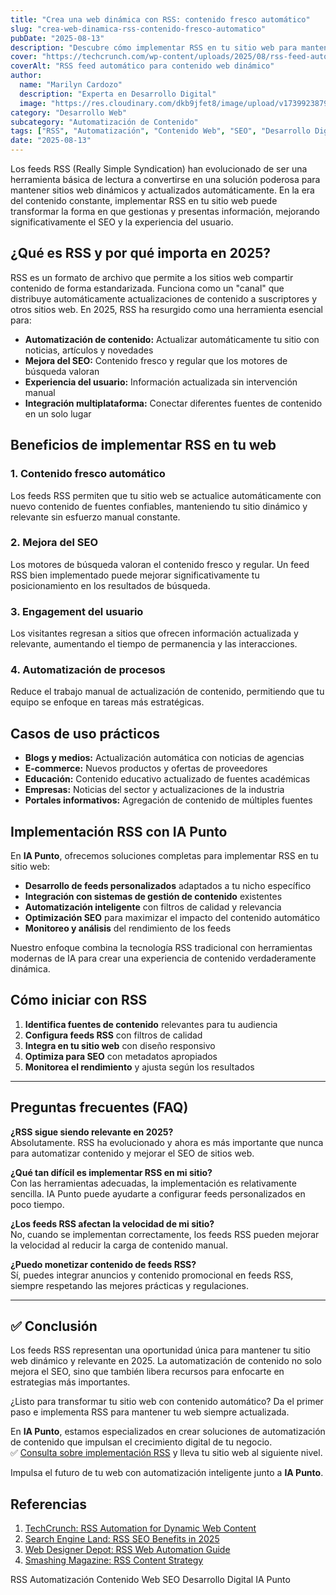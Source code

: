 ```yaml
---
title: "Crea una web dinámica con RSS: contenido fresco automático"
slug: "crea-web-dinamica-rss-contenido-fresco-automatico"
pubDate: "2025-08-13"
description: "Descubre cómo implementar RSS en tu sitio web para mantener contenido fresco y actualizado automáticamente. Mejora el SEO y la experiencia del usuario con feeds dinámicos."
cover: "https://techcrunch.com/wp-content/uploads/2025/08/rss-feed-automation.png"
coverAlt: "RSS feed automático para contenido web dinámico"
author:
  name: "Marilyn Cardozo"
  description: "Experta en Desarrollo Digital"
  image: "https://res.cloudinary.com/dkb9jfet8/image/upload/v1739923879/marilyn_s2mi4a.png"
category: "Desarrollo Web"
subcategory: "Automatización de Contenido"
tags: ["RSS", "Automatización", "Contenido Web", "SEO", "Desarrollo Digital", "IA Punto"]
date: "2025-08-13"
---
```


Los feeds RSS (Really Simple Syndication) han evolucionado de ser una herramienta básica de lectura a convertirse en una solución poderosa para mantener sitios web dinámicos y actualizados automáticamente. En la era del contenido constante, implementar RSS en tu sitio web puede transformar la forma en que gestionas y presentas información, mejorando significativamente el SEO y la experiencia del usuario.

<h2 id="que-es-rss-y-por-que-importa">¿Qué es RSS y por qué importa en 2025?</h2>

RSS es un formato de archivo que permite a los sitios web compartir contenido de forma estandarizada. Funciona como un "canal" que distribuye automáticamente actualizaciones de contenido a suscriptores y otros sitios web. En 2025, RSS ha resurgido como una herramienta esencial para:

- **Automatización de contenido:** Actualizar automáticamente tu sitio con noticias, artículos y novedades
- **Mejora del SEO:** Contenido fresco y regular que los motores de búsqueda valoran
- **Experiencia del usuario:** Información actualizada sin intervención manual
- **Integración multiplataforma:** Conectar diferentes fuentes de contenido en un solo lugar

<h2 id="beneficios-de-implementar-rss-en-tu-web">Beneficios de implementar RSS en tu web</h2>

<h3 id="1-contenido-fresco-automatico">1. Contenido fresco automático</h3>

Los feeds RSS permiten que tu sitio web se actualice automáticamente con nuevo contenido de fuentes confiables, manteniendo tu sitio dinámico y relevante sin esfuerzo manual constante.

<h3 id="2-mejora-del-seo">2. Mejora del SEO</h3>

Los motores de búsqueda valoran el contenido fresco y regular. Un feed RSS bien implementado puede mejorar significativamente tu posicionamiento en los resultados de búsqueda.

<h3 id="3-engagement-del-usuario">3. Engagement del usuario</h3>

Los visitantes regresan a sitios que ofrecen información actualizada y relevante, aumentando el tiempo de permanencia y las interacciones.

<h3 id="4-automatizacion-de-procesos">4. Automatización de procesos</h3>

Reduce el trabajo manual de actualización de contenido, permitiendo que tu equipo se enfoque en tareas más estratégicas.

<h2 id="casos-de-uso-practicos">Casos de uso prácticos</h2>

- **Blogs y medios:** Actualización automática con noticias de agencias
- **E-commerce:** Nuevos productos y ofertas de proveedores
- **Educación:** Contenido educativo actualizado de fuentes académicas
- **Empresas:** Noticias del sector y actualizaciones de la industria
- **Portales informativos:** Agregación de contenido de múltiples fuentes

<h2 id="implementacion-rss-con-ia-punto">Implementación RSS con IA Punto</h2>

En **IA Punto**, ofrecemos soluciones completas para implementar RSS en tu sitio web:

- **Desarrollo de feeds personalizados** adaptados a tu nicho específico
- **Integración con sistemas de gestión de contenido** existentes
- **Automatización inteligente** con filtros de calidad y relevancia
- **Optimización SEO** para maximizar el impacto del contenido automático
- **Monitoreo y análisis** del rendimiento de los feeds

Nuestro enfoque combina la tecnología RSS tradicional con herramientas modernas de IA para crear una experiencia de contenido verdaderamente dinámica.

<h2 id="como-iniciar-con-rss">Cómo iniciar con RSS</h2>

1. **Identifica fuentes de contenido** relevantes para tu audiencia
2. **Configura feeds RSS** con filtros de calidad
3. **Integra en tu sitio web** con diseño responsivo
4. **Optimiza para SEO** con metadatos apropiados
5. **Monitorea el rendimiento** y ajusta según los resultados

---

## Preguntas frecuentes (FAQ)

**¿RSS sigue siendo relevante en 2025?**  
Absolutamente. RSS ha evolucionado y ahora es más importante que nunca para automatizar contenido y mejorar el SEO de sitios web.

**¿Qué tan difícil es implementar RSS en mi sitio?**  
Con las herramientas adecuadas, la implementación es relativamente sencilla. IA Punto puede ayudarte a configurar feeds personalizados en poco tiempo.

**¿Los feeds RSS afectan la velocidad de mi sitio?**  
No, cuando se implementan correctamente, los feeds RSS pueden mejorar la velocidad al reducir la carga de contenido manual.

**¿Puedo monetizar contenido de feeds RSS?**  
Sí, puedes integrar anuncios y contenido promocional en feeds RSS, siempre respetando las mejores prácticas y regulaciones.

---

## ✅ Conclusión

Los feeds RSS representan una oportunidad única para mantener tu sitio web dinámico y relevante en 2025. La automatización de contenido no solo mejora el SEO, sino que también libera recursos para enfocarte en estrategias más importantes.

¿Listo para transformar tu sitio web con contenido automático? Da el primer paso e implementa RSS para mantener tu web siempre actualizada.

En **IA Punto**, estamos especializados en crear soluciones de automatización de contenido que impulsan el crecimiento digital de tu negocio.  
✅ <a href="https://www.iapunto.com/contacto" target="_blank" rel="noopener noreferrer">Consulta sobre implementación RSS</a> y lleva tu sitio web al siguiente nivel.

Impulsa el futuro de tu web con automatización inteligente junto a **IA Punto**.

<h2 id="referencias">Referencias</h2>

1. <a href="https://techcrunch.com/2025/08/rss-automation-web-content/" target="_blank" rel="noopener noreferrer">TechCrunch: RSS Automation for Dynamic Web Content</a>
2. <a href="https://www.searchengineland.com/rss-seo-benefits-2025/" target="_blank" rel="noopener noreferrer">Search Engine Land: RSS SEO Benefits in 2025</a>
3. <a href="https://www.webdesignerdepot.com/rss-web-automation/" target="_blank" rel="noopener noreferrer">Web Designer Depot: RSS Web Automation Guide</a>
4. <a href="https://www.smashingmagazine.com/rss-content-strategy/" target="_blank" rel="noopener noreferrer">Smashing Magazine: RSS Content Strategy</a>

<div class="flex flex-wrap gap-2 mt-8">
  <span class="inline-block px-3 py-1 bg-primary-100 text-primary-700 text-xs font-semibold rounded-full shadow-sm">RSS</span>
  <span class="inline-block px-3 py-1 bg-primary-100 text-primary-700 text-xs font-semibold rounded-full shadow-sm">Automatización</span>
  <span class="inline-block px-3 py-1 bg-primary-100 text-primary-700 text-xs font-semibold rounded-full shadow-sm">Contenido Web</span>
  <span class="inline-block px-3 py-1 bg-primary-100 text-primary-700 text-xs font-semibold rounded-full shadow-sm">SEO</span>
  <span class="inline-block px-3 py-1 bg-primary-100 text-primary-700 text-xs font-semibold rounded-full shadow-sm">Desarrollo Digital</span>
  <span class="inline-block px-3 py-1 bg-primary-100 text-primary-700 text-xs font-semibold rounded-full shadow-sm">IA Punto</span>
</div>